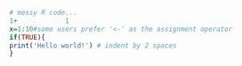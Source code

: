 ```r
# messy R code...
1+            1
x=1:10#some users prefer '<-' as the assignment operator
if(TRUE){
print('Hello world!') # indent by 2 spaces
}
```
